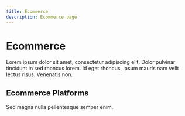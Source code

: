 ```yaml
---
title: Ecommerce
description: Ecommerce page
---
```


# Ecommerce

Lorem ipsum dolor sit amet, consectetur adipiscing elit. Dolor pulvinar tincidunt in sed rhoncus lorem. Id eget rhoncus, ipsum mauris nam velit lectus risus. Venenatis non.

<Divider className='w-20'/>

## Ecommerce Platforms

Sed magna nulla pellentesque semper enim.

<Ecommerce/>

<Divider className='w-20'/>